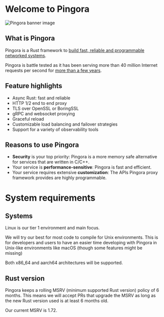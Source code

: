 # Welcome to Pingora

![Pingora banner image](/pingora_banner.png)

## What is Pingora
Pingora is a Rust framework to [build fast, reliable and programmable networked systems](https://blog.cloudflare.com/pingora-open-source).

Pingora is battle tested as it has been serving more than 40 million Internet requests per second for [more than a few years](https://blog.cloudflare.com/how-we-built-pingora-the-proxy-that-connects-cloudflare-to-the-internet).

## Feature highlights
* Async Rust: fast and reliable
* HTTP 1/2 end to end proxy
* TLS over OpenSSL or BoringSSL
* gRPC and websocket proxying
* Graceful reload
* Customizable load balancing and failover strategies
* Support for a variety of observability tools

## Reasons to use Pingora
* **Security** is your top priority: Pingora is a more memory safe alternative for services that are written in C/C++.
* Your service is **performance-sensitive**: Pingora is fast and efficient.
* Your service requires extensive **customization**: The APIs Pingora proxy framework provides are highly programmable.

# System requirements

## Systems
Linux is our tier 1 environment and main focus.

We will try our best for most code to compile for Unix environments. This is for developers and users to have an easier time developing with Pingora in Unix-like environments like macOS (though some features might be missing)

Both x86_64 and aarch64 architectures will be supported.

## Rust version

Pingora keeps a rolling MSRV (minimum supported Rust version) policy of 6 months. This means we will accept PRs that upgrade the MSRV as long as the new Rust version used is at least 6 months old.

Our current MSRV is 1.72.

